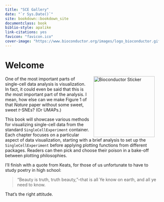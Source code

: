 ```yaml
--- 
title: "SCE Gallery"
date: "`r Sys.Date()`"
site: bookdown::bookdown_site
documentclass: book
biblio-style: apalike
link-citations: yes
favicon: "favicon.ico"
cover-image: "https://www.bioconductor.org/images/logo_bioconductor.gif"
---
```


# Welcome {-}

<a href="https://bioconductor.org"><img src="https://github.com/Bioconductor/BiocStickers/raw/master/Bioconductor/Bioconductor-serial.gif" width="200" alt="Bioconductor Sticker" align="right" style="margin: 0 1em 0 1em" /></a> 

One of the most important parts of single-cell data analysis is visualization.
In fact, it could even be said that this is _the_ most important part of the analysis.
I mean, how else can we make Figure 1 of that _Nature_ paper without some sweet, sweet $t$-SNEs? (Or UMAPs.)

This book will showcase various methods for visualizing single-cell data from the standard `SingleCellExperiment` container.
Each chapter focuses on a particular aspect of data visualization, 
starting with a brief analysis to set up the `SingleCellExperiment` 
before applying plotting functions from different packages.
Readers can then pick and choose their poison in a bake-off between plotting philosophies.

I'll finish with a quote from Keats, for those of us unfortunate to have to study poetry in high school:

> "Beauty is truth, truth beauty,"--that is all Ye know on earth, and all ye need to know.

That's the right attitude.

